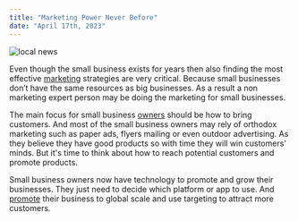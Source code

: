 ```yaml
---
title: "Marketing Power Never Before"
date: "April 17th, 2023"
---
```


<img src="/locals/local0.png" alt="local news" />

Even though the small business exists for years then also finding the most effective [marketing](https://www.forbes.com/sites/kimberlywhitler/2014/07/17/why-word-of-mouth-marketing-is-the-most-important-social-media/?sh=14a10e2054a8) strategies are very critical. Because small businesses don’t have the same resources as big businesses. As a result a non marketing expert person may be doing the marketing for small businesses.

The main focus for small business [owners](https://hbr.org/2021/03/10-truths-about-marketing-after-the-pandemic) should be how to bring customers. And most of the small business owners may rely of orthodox marketing such as paper ads, flyers mailing or even outdoor advertising. As they believe they have good products so with time they will win customers' minds. But it's time to think about how to reach potential customers and promote products.

Small business owners now have technology to promote and grow their businesses. They just need to decide which platform or app to use. And [promote](https://www.mckinsey.com/capabilities/growth-marketing-and-sales/our-insights/the-value-of-getting-personalization-right-or-wrong-is-multiplying) their business to global scale and use targeting to attract more customers.
